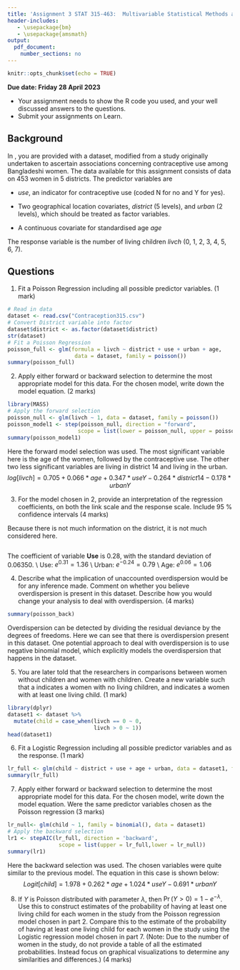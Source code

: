 ```yaml
---
title: 'Assignment 3 STAT 315-463:  Multivariable Statistical Methods and Applications'
header-includes:
   - \usepackage{bm}
   - \usepackage{amsmath}
output: 
  pdf_document:
    number_sections: no
---
```


```r
knitr::opts_chunk$set(echo = TRUE)
```
\vspace{-8 mm}
**Due date: Friday 28 April 2023**  
\vspace{-7 mm}

- Your assignment needs to show the R code you used, and your well discussed answers to  the questions. 
- Submit your assignments on Learn.
\vspace{- 2 mm}

## Background

In \texttt{Contraception315.csv}, you are provided with a dataset, modified from a study originally undertaken to ascertain associations concerning contraceptive use among Bangladeshi women. The data available for this assignment consists of data on 453 women in 5 districts. The predictor variables are

- *use*, an indicator for contraceptive use (coded N for no and Y for yes).

- Two geographical location covariates, *district* (5 levels), and *urban* (2 levels), which should be treated as factor variables.

- A continuous covariate for standardised age *age*

The response variable is the number of living children *livch* (0, 1, 2, 3, 4, 5, 6, 7).


## Questions

1. Fit a Poisson Regression including all possible predictor variables. (1 mark)
```r
# Read in data
dataset <- read.csv("Contraception315.csv")
# Convert District variable into factor
dataset$district <- as.factor(dataset$district)
str(dataset)
# Fit a Poisson Regression
poisson_full <- glm(formula = livch ~ district + use + urban + age, 
                     data = dataset, family = poisson())
summary(poisson_full)
```
   

2. Apply either forward or backward selection to determine the most appropriate model for this data. For the chosen model, write down the model equation. (2 marks)
```r
library(MASS)
# Apply the forward selection
poisson_null <- glm(livch ~ 1, data = dataset, family = poisson())
poisson_model1 <- step(poisson_null, direction = "forward", 
                      scope = list(lower = poisson_null, upper = poisson_full))
summary(poisson_model1)
```
Here the forward model selection was used. The most significant variable here is the age of the women, followed by the contraceptive use. The other two less significant variables are living in district 14 and living in the urban. 
$$
log[livch] = 0.705 + 0.066*age + 0.347*useY - 0.264*district14 - 0.178*urbanY 
$$


3. For the model chosen in 2, provide an interpretation of the regression coefficients, on both the link scale and the response scale. Include 95 \% confidence intervals (4 marks)

Because there is not much information on the district, it is not much considered here.
```r

```


The coefficient of variable **Use** is 0.28, with the standard deviation of 0.06350. \\
Use: $e^{0.31} = 1.36$ \\
Urban: $e^{-0.24} = 0.79$ \\
Age: $e^{0.06} = 1.06$

4. Describe what the implication of unaccounted overdispersion would be for any inference made. Comment on whether you believe overdispersion is present in this dataset. Describe how you would change your analysis to deal with overdispersion.  (4 marks)
```r
summary(poisson_back)
```
Overdispersion can be detected by dividing the residual deviance by the degrees of freedoms. Here we can see that there is overdispersion present in this dataset. One potential approach to deal with overdispersion is to use negative binomial model, which explicitly models the overdispersion that happens in the dataset. 

5. You are later told that the researchers in comparisons between women without children and women with children. Create a new variable \texttt{child} such that a \texttt{0} indicates a women with no living children, and \texttt{1} indicates a women with at least one living child. (1 mark)
```r
library(dplyr)
dataset1 <- dataset %>%
  mutate(child = case_when(livch == 0 ~ 0,
                           livch > 0 ~ 1))
head(dataset1)
```


6. Fit a Logistic Regression including all possible predictor variables and \texttt{child} as the response. (1 mark)
```r
lr_full <- glm(child ~ district + use + age + urban, data = dataset1, family = binomial())
summary(lr_full)
```

7. Apply either forward or backward selection to determine the most appropriate model for this data. For the chosen model, write down the model equation. Were the same predictor variables chosen as the Poisson regression (3 marks)
```r
lr_null<- glm(child ~ 1, family = binomial(), data = dataset1)
# Apply the backward selection
lr1 <- stepAIC(lr_full, direction = 'backward', 
                scope = list(upper = lr_full,lower = lr_null))
summary(lr1)
```
Here the backward selection was used. The chosen variables were quite similar to the previous model. The equation in this case is shown below:
$$
Logit[child] = 1.978 + 0.262*age + 1.024*useY-0.691*urbanY
$$

8. If $Y$ is Poisson distributed with parameter $\lambda$, then $\Pr(Y > 0) = 1 -e^{-\lambda}$. Use this to construct estimates of the probability of having at least one living child for each women in the study from the Poisson regression model chosen in part 2. Compare this to the estimate of the probability of having at least one living child for each women in the study using the Logistic regression model chosen in part 7. (Note: Due to the number of women in the study, do not provide a table of all the estimated probabilities. Instead focus on graphical visualizations to determine any similarities and differences.) (4 marks)
```r

```



